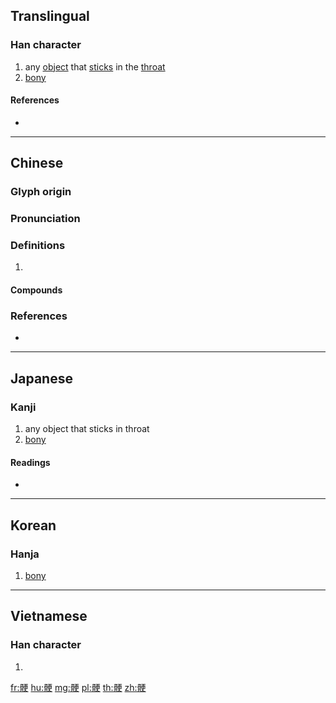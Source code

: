 {{character info/new}}
==Translingual==

===Han character===
{{Han char|rn=188|rad=骨|as=07|sn=17|four=71246|canj=BBMLK|ids=⿰骨更}}

# any [[object]] that [[stick]]s in the [[throat]]
# [[bony]]

====References====
* {{Han ref|kx=1449.290|dkj=45195|dj=1975.360|hdz=74412.070|uh=9ABE|ud=39614|bh=EF64|bd=61284}}

----

==Chinese==
{{zh-forms}}

===Glyph origin===
{{Han etym}}

===Pronunciation===
{{zh-pron
|m=gěng
|c=gang2,kang2
|mn=kéⁿ
|mc=y
|oc=y
|cat=
}}

===Definitions===
{{zh-hanzi}}

# {{rfdef|zh}}

====Compounds====
{{zh-der|骨骾|骾朴|骾訐}}

===References===
* {{R:yue:Hanzi}}

----

==Japanese==

===Kanji===
{{ja-kanji|grade=|rs=骨07}}

# any object that sticks in throat
# [[bony]]

====Readings====
* {{ja-readings|on=[[こう]] (kō), [[きょう]] (kyō)|kun=}}

----

==Korean==

===Hanja===
{{ko-hanja|hangeul=경|rv=gyeong|mr=kyŏng}}

# [[bony]]

----

==Vietnamese==

===Han character===
{{vi-readings|rs=骨07| hanviet = ngạnh}}

# {{defn|lang=vi|sort=骨07}}

[[fr:骾]]
[[hu:骾]]
[[mg:骾]]
[[pl:骾]]
[[th:骾]]
[[zh:骾]]